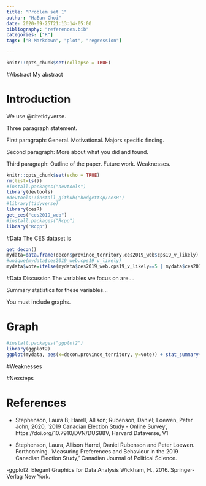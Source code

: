 ```yaml
---
title: "Problem set 1"
author: "HaEun Choi"
date: 2020-09-25T21:13:14-05:00
bibliography: "references.bib"
categories: ["R"]
tags: ["R Markdown", "plot", "regression"]

---
```



```r
knitr::opts_chunk$set(collapse = TRUE)
```

#Abstract
My abstract

# Introduction

We use @citetidyverse.

Three paragraph statement.

First paragraph: General. Motivational. Majors specific finding. 

Second paragraph: More about what you did and found.

Third paragraph: Outline of the paper. Future work. Weaknesses.



```r
knitr::opts_chunk$set(echo = TRUE)
rm(list=ls())
#install.packages("devtools")
library(devtools)
#devtools::install_github("hodgettsp/cesR")
#library(tidyverse)
library(cesR)
get_ces("ces2019_web")
#install.packages("Rcpp")
library("Rcpp")

```


#Data
The CES dataset is

```r
get_decon()
mydata=data.frame(decon$province_territory,ces2019_web$cps19_v_likely)
#unique(mydata$ces2019_web.cps19_v_likely)
mydata$vote=ifelse(mydata$ces2019_web.cps19_v_likely==5 | mydata$ces2019_web.cps19_v_likely==6 | is.na(mydata$ces2019_web.cps19_v_likely), NA, ifelse(mydata$ces2019_web.cps19_v_likely==3 | mydata$ces2019_web.cps19_v_likely==4, 0, 1))

```



#Data Discussion
The variables we focus on are....

Summary statistics for these variables...

You must include graphs.




# Graph 

```r
#install.packages("ggplot2")
library(ggplot2)
ggplot(mydata, aes(x=decon.province_territory, y=vote)) + stat_summary(fun.y="mean", geom="bar") + theme(axis.text.x = element_text(angle = 90, vjust = 0.5, hjust=1)) + coord_flip()
```



#Weaknesses 



#Nexsteps




# References

- Stephenson, Laura B; Harell, Allison; Rubenson, Daniel; Loewen, Peter John, 2020, '2019 Canadian Election Study - Online Survey', https://doi.org/10.7910/DVN/DUS88V, Harvard Dataverse, V1

- Stephenson, Laura, Allison Harrel, Daniel Rubenson and Peter Loewen. Forthcoming. 'Measuring Preferences and Behaviour in the 2019 Canadian Election Study,' Canadian Journal of Political Science.

-ggplot2: Elegant Graphics for Data Analysis
Wickham, H., 2016. Springer-Verlag New York.

